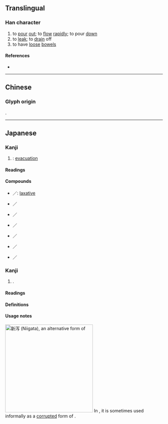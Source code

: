 {{also|瀉}}
{{character info}}
==Translingual==
<!-- Note: No simplified forms in Japanese. 泻 is not an official shinjitai character -->

===Han character===
{{Han char|rn=85|rad=水|as=05|sn=8|four=|canj=EBYM|ids=⿰氵写}}

# to [[pour]] [[out]]; to [[flow]] [[rapidly]]; to pour [[down]]
# to [[leak]]; to [[drain]] off
# to have [[loose]] [[bowel]]s

====References====
* {{Han ref|kx=0619.121|hdz=31595.020|uh=6CFB|ud=27899}}

----

==Chinese==
{{zh-see|瀉}}

===Glyph origin===
{{Han etym}}
{{Han compound|水|写|ls=psc|c1=s|c2=p}}.

----

==Japanese==

===Kanji===
{{ja-kanji forms|泻|瀉|ex=y}}
{{ja-kanji|rs=水05|kyu=瀉}}

# {{ja-ex shin|瀉|sort=水05}}: [[evacuation]]

====Readings====
{{ja-readings
|goon=さ
|kanon=しゃ
|kun=そそ-ぐ, は-く
|nanori=だか
}}

====Compounds====
* {{ja-r|泻%下%薬|しゃ%げ%やく|rom=-}}／{{ja-r|瀉%下%薬|しゃ%げ%やく}}: [[laxative]]
* {{ja-r|泻%出|しゃ%しゅつ|rom=-}}／{{ja-r|瀉%出|しゃ%しゅつ}}
* {{ja-r|泻%土|しゃ%ど|rom=-}}／{{ja-r|瀉%土|しゃ%ど}}
* {{ja-r|泻%痢|しゃ%り|rom=-}}／{{ja-r|瀉%痢|しゃ%り}}
* {{ja-r|泻%鹵|しゃ%ろ|rom=-}}／{{ja-r|瀉%鹵|しゃ%ろ}}
* {{ja-r|傾%泻|けい%しゃ|rom=-}}／{{ja-r|傾%瀉|けい%しゃ}}
* {{ja-r|吐%泻|と%しゃ|rom=-}}／{{ja-r|吐%瀉|と%しゃ}}

===Kanji===
{{ja-kanji|rs=水05}}

# {{alt form|ja|潟}}.

====Readings====
{{ja-readings
|goon=しゃく<しやく
|kanon=せき
|kun=かた-
|nanori=かた, がら
}}

====Definitions====
{{ja-kanjitab|かた|yomi=k}}
{{ja-gv|潟}}

====Usage notes====
[[File:Gokan Station 24-Aug-2019.jpg|thumb|280px|[[新泻]] ([[Niigata]]), an alternative form of {{l|ja|新潟}}]]
In {{w|Niigata Prefecture}}, it is sometimes used informally as a [[corrupted]] form of {{l|ja|潟}}.